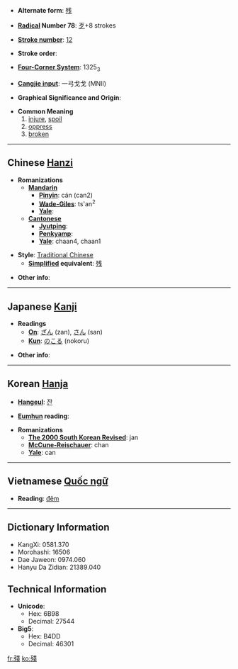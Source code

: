 * '''Alternate form''': [[残]]

* '''[[Wiktionary:Chinese radical index| Radical]] Number 78''': [[Wiktionary:Chinese radical index 歹|歹]]+8 strokes

* '''[[Wiktionary:Chinese total strokes index|Stroke number]]''': [[Wiktionary:Chinese total strokes index 12|12]]

* '''Stroke order''': 

* '''[[Wiktionary:Chinese four corner index|Four-Corner System]]''': 1325<sub>3</sub>

* '''[[Wiktionary:Chinese Cangjie index|Cangjie input]]''': 一弓戈戈 (MNII)

* '''Graphical Significance and Origin''': 

* '''Common Meaning'''
*#[[injure]], [[spoil]]
*# [[oppress]]
*# [[broken]]

----

== Chinese [[Hanzi]] ==

* '''Romanizations'''
** '''[[Mandarin]]'''
*** '''[[Pinyin]]''': cán (can2)
*** '''[[Wade-Giles]]''': ts'an<sup>2</sup>
*** '''[[Yale]]''': 
** '''[[Cantonese]]'''
*** '''[[Jyutping]]''':
*** '''[[Penkyamp]]''': 
*** '''[[Yale]]''': chaan4, chaan1

* '''Style''': [[Traditional Chinese]] 
** '''[[Simplified Chinese|Simplified]] equivalent''': [[残]]

* '''Other info''': 

----

== Japanese [[Kanji]] ==

* '''Readings'''
** '''[[On]]''': [[ざん]] (zan), [[さん]] (san)
** '''[[Kun]]''': [[のこる]] (nokoru)

* '''Other info''':  

----

== Korean [[Hanja]] ==

* '''[[Hangeul]]''': [[잔]]

* '''[[Eumhun]] reading''': 

* '''Romanizations'''
** '''[[The 2000 South Korean Revised Romanization|The 2000 South Korean Revised]]''': jan
** '''[[McCune-Reischauer]]''': chan
** '''[[Yale]]''': can


----

== Vietnamese [[Quốc ngữ]] ==

* '''Reading''': [[đêm]]

----

== Dictionary Information ==

* KangXi: 0581.370
* Morohashi: 16506
* Dae Jaweon: 0974.060
* Hanyu Da Zidian: 21389.040

== Technical Information ==

* '''Unicode''':
** Hex: 6B98
** Decimal: 27544
* '''Big5''':
** Hex: B4DD
** Decimal: 46301

[[fr:殘]]
[[ko:殘]]